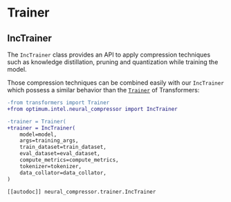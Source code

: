<!--Copyright 2022 The HuggingFace Team. All rights reserved.

Licensed under the Apache License, Version 2.0 (the "License"); you may not use this file except in compliance with
the License. You may obtain a copy of the License at

http://www.apache.org/licenses/LICENSE-2.0

Unless required by applicable law or agreed to in writing, software distributed under the License is distributed on
an "AS IS" BASIS, WITHOUT WARRANTIES OR CONDITIONS OF ANY KIND, either express or implied. See the License for the
specific language governing permissions and limitations under the License.
-->

# Trainer

## IncTrainer

The `IncTrainer` class provides an API to apply compression techniques such as knowledge distillation, pruning and quantization while training the model.

Those compression techniques can be combined easily with our `IncTrainer` which possess a similar behavior than the [`Trainer`](https://huggingface.co/docs/transformers/main/en/main_classes/trainer#trainer) of Transformers:

```diff
-from transformers import Trainer
+from optimum.intel.neural_compressor import IncTrainer

-trainer = Trainer(
+trainer = IncTrainer(
    model=model,
    args=training_args,
    train_dataset=train_dataset,
    eval_dataset=eval_dataset,
    compute_metrics=compute_metrics,
    tokenizer=tokenizer,
    data_collator=data_collator,
)

[[autodoc]] neural_compressor.trainer.IncTrainer